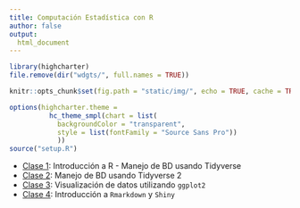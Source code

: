 ```yaml
---
title: Computación Estadística con R
author: false
output:
  html_document
---
```


<!-- README.md is generated from README.Rmd. Please edit that file -->

```r
library(highcharter)
file.remove(dir("wdgts/", full.names = TRUE))

knitr::opts_chunk$set(fig.path = "static/img/", echo = TRUE, cache = TRUE, message = FALSE)

options(highcharter.theme =
          hc_theme_smpl(chart = list(
            backgroundColor = "transparent",
            style = list(fontFamily = "Source Sans Pro"))
            ))
source("setup.R")

```

- [Clase 1](Clase-1.html): Introducción a R - Manejo de BD usando Tidyverse
- [Clase 2](Clase-2.html): Manejo de BD usando Tidyverse 2
- [Clase 3](Clase-3.html): Visualización de datos utilizando `ggplot2`
- [Clase 4](Clase-4.html): Introducción a `Rmarkdown` y `Shiny`

